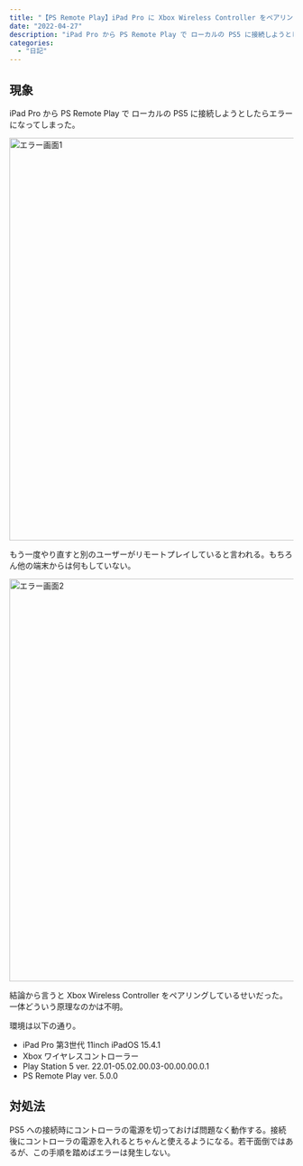 ```yaml
---
title: "【PS Remote Play】iPad Pro に Xbox Wireless Controller をペアリングしていると PS5 に接続できない(80001fff)"
date: "2022-04-27"
description: "iPad Pro から PS Remote Play で ローカルの PS5 に接続しようとしたときのエラー対処法"
categories:
  - "日記"
---
```


## 現象

iPad Pro から PS Remote Play で ローカルの PS5 に接続しようとしたらエラーになってしまった。

<img src="/static/images/img_0093-1024x715.webp" alt="エラー画面1" width="1024" height="715" />

もう一度やり直すと別のユーザーがリモートプレイしていると言われる。もちろん他の端末からは何もしていない。

<img src="/static/images/img_0094-1024x715.webp" alt="エラー画面2" width="1024" height="715" />

結論から言うと Xbox Wireless Controller をペアリングしているせいだった。一体どういう原理なのかは不明。

環境は以下の通り。

- iPad Pro 第3世代 11inch iPadOS 15.4.1
- Xbox ワイヤレスコントローラー
- Play Station 5 ver. 22.01-05.02.00.03-00.00.00.0.1
- PS Remote Play ver. 5.0.0

## 対処法

PS5 への接続時にコントローラの電源を切っておけば問題なく動作する。接続後にコントローラの電源を入れるとちゃんと使えるようになる。若干面倒ではあるが、この手順を踏めばエラーは発生しない。
